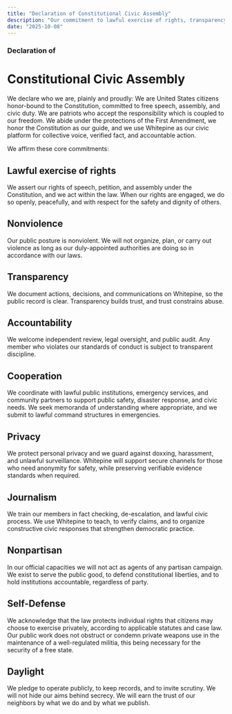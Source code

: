 ```yaml
---
title: "Declaration of Constitutional Civic Assembly"
description: "Our commitment to lawful exercise of rights, transparency, and civic duty under the Constitution"
date: "2025-10-08"
---
```


### Declaration of
# Constitutional Civic Assembly

We declare who we are, plainly and proudly: We are United States citizens honor-bound to the Constitution, committed to free speech, assembly, and civic duty. We are patriots who accept the responsibility which is coupled to our freedom. We abide under the protections of the First Amendment, we honor the Constitution as our guide, and we use Whitepine as our civic platform for collective voice, verified fact, and accountable action.

We affirm these core commitments:

## Lawful exercise of rights

We assert our rights of speech, petition, and assembly under the Constitution, and we act within the law. When our rights are engaged, we do so openly, peacefully, and with respect for the safety and dignity of others.

## Nonviolence

Our public posture is nonviolent. We will not organize, plan, or carry out violence as long as our duly-appointed authorities are doing so in accordance with our laws.

## Transparency

We document actions, decisions, and communications on Whitepine, so the public record is clear. Transparency builds trust, and trust constrains abuse.

## Accountability

We welcome independent review, legal oversight, and public audit. Any member who violates our standards of conduct is subject to transparent discipline.

## Cooperation

We coordinate with lawful public institutions, emergency services, and community partners to support public safety, disaster response, and civic needs. We seek memoranda of understanding where appropriate, and we submit to lawful command structures in emergencies.

## Privacy

We protect personal privacy and we guard against doxxing, harassment, and unlawful surveillance. Whitepine will support secure channels for those who need anonymity for safety, while preserving verifiable evidence standards when required.

## Journalism

We train our members in fact checking, de-escalation, and lawful civic process. We use Whitepine to teach, to verify claims, and to organize constructive civic responses that strengthen democratic practice.

## Nonpartisan

In our official capacities we will not act as agents of any partisan campaign. We exist to serve the public good, to defend constitutional liberties, and to hold institutions accountable, regardless of party.

## Self-Defense

We acknowledge that the law protects individual rights that citizens may choose to exercise privately, according to applicable statutes and case law. Our public work does not obstruct or condemn private weapons use in the maintenance of a well-regulated militia, this being necessary for the security of a free state.

## Daylight

We pledge to operate publicly, to keep records, and to invite scrutiny. We will not hide our aims behind secrecy. We will earn the trust of our neighbors by what we do and by what we publish.
